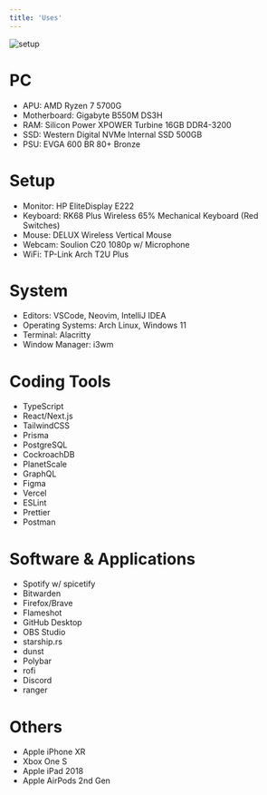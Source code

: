 ```yaml
---
title: 'Uses'
---
```


<img alt='setup' src='/setup.jpg' />

# PC

- APU: AMD Ryzen 7 5700G
- Motherboard: Gigabyte B550M DS3H
- RAM: Silicon Power XPOWER Turbine 16GB DDR4-3200
- SSD: Western Digital NVMe Internal SSD 500GB
- PSU: EVGA 600 BR 80+ Bronze

# Setup

- Monitor: HP EliteDisplay E222
- Keyboard: RK68 Plus Wireless 65% Mechanical Keyboard (Red Switches)
- Mouse: DELUX Wireless Vertical Mouse
- Webcam: Soulion C20 1080p w/ Microphone
- WiFi: TP-Link Arch T2U Plus

# System

- Editors: VSCode, Neovim, IntelliJ IDEA
- Operating Systems: Arch Linux, Windows 11
- Terminal: Alacritty
- Window Manager: i3wm

# Coding Tools

- TypeScript
- React/Next.js
- TailwindCSS
- Prisma
- PostgreSQL
- CockroachDB
- PlanetScale
- GraphQL
- Figma
- Vercel
- ESLint
- Prettier
- Postman

# Software & Applications

- Spotify w/ spicetify
- Bitwarden
- Firefox/Brave
- Flameshot
- GitHub Desktop
- OBS Studio
- starship.rs
- dunst
- Polybar
- rofi
- Discord
- ranger

# Others

- Apple iPhone XR
- Xbox One S
- Apple iPad 2018
- Apple AirPods 2nd Gen
